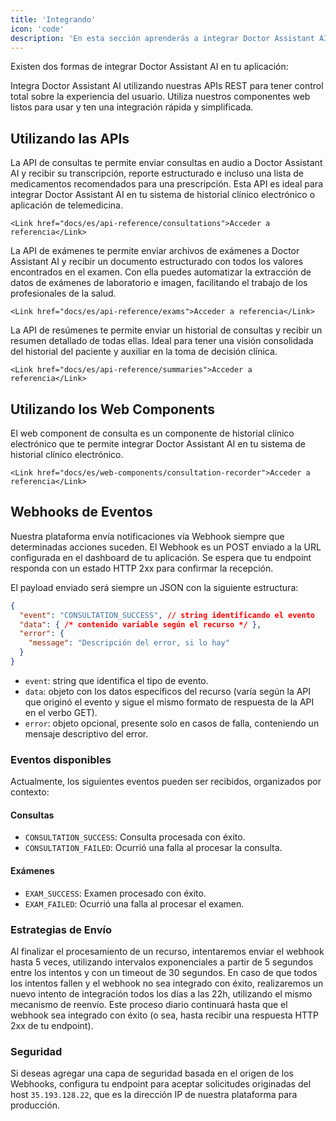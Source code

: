 ```yaml
---
title: 'Integrando'
icon: 'code'
description: 'En esta sección aprenderás a integrar Doctor Assistant AI en tu aplicación.'
---
```


Existen dos formas de integrar Doctor Assistant AI en tu aplicación:

<CardGroup cols={2}>
  <Card title="APIs" icon="code">
    Integra Doctor Assistant AI utilizando nuestras APIs REST para tener control total sobre la experiencia del usuario.
  </Card>
  <Card title="Web Components" icon="browser">
    Utiliza nuestros componentes web listos para usar y ten una integración rápida y simplificada.
  </Card>
</CardGroup>

## Utilizando las APIs

<AccordionGroup>
  <Accordion title="API de Consultas" icon="stethoscope">
    La API de consultas te permite enviar consultas en audio a Doctor Assistant AI y recibir su transcripción, reporte estructurado
    e incluso una lista de medicamentos recomendados para una prescripción. Esta API es ideal para integrar Doctor Assistant AI en tu
    sistema de historial clínico electrónico o aplicación de telemedicina.

    <Link href="docs/es/api-reference/consultations">Acceder a referencia</Link>
  </Accordion>
  <Accordion title="API de Exámenes" icon="file-medical">
    La API de exámenes te permite enviar archivos de exámenes a Doctor Assistant AI y recibir un documento estructurado con todos los valores
    encontrados en el examen. Con ella puedes automatizar la extracción de datos de exámenes de laboratorio e imagen, facilitando el trabajo
    de los profesionales de la salud.

    <Link href="docs/es/api-reference/exams">Acceder a referencia</Link>
  </Accordion>
  <Accordion title="API de Resúmenes" icon="clipboard-list">
    La API de resúmenes te permite enviar un historial de consultas y recibir un resumen detallado de todas ellas. Ideal para tener una
    visión consolidada del historial del paciente y auxiliar en la toma de decisión clínica.

    <Link href="docs/es/api-reference/summaries">Acceder a referencia</Link>
  </Accordion>
</AccordionGroup>

## Utilizando los Web Components

<AccordionGroup>
  <Accordion title="Consultation Recorder" icon="stethoscope">
    El web component de consulta es un componente de historial clínico electrónico que te permite integrar Doctor Assistant AI en tu sistema de historial clínico electrónico.

    <Link href="docs/es/web-components/consultation-recorder">Acceder a referencia</Link>
  </Accordion>
</AccordionGroup>

## Webhooks de Eventos

Nuestra plataforma envía notificaciones vía Webhook siempre que determinadas acciones suceden. El Webhook es un POST enviado a la URL configurada en el dashboard de tu aplicación. Se espera que tu endpoint responda con un estado HTTP 2xx para confirmar la recepción.

El payload enviado será siempre un JSON con la siguiente estructura:

```json
{
  "event": "CONSULTATION_SUCCESS", // string identificando el evento
  "data": { /* contenido variable según el recurso */ },
  "error": {
    "message": "Descripción del error, si lo hay"
  }
}
```

- `event`: string que identifica el tipo de evento.
- `data`: objeto con los datos específicos del recurso (varía según la API que originó el evento y sigue el mismo formato de respuesta de la API en el verbo GET).
- `error`: objeto opcional, presente solo en casos de falla, conteniendo un mensaje descriptivo del error.

### Eventos disponibles

Actualmente, los siguientes eventos pueden ser recibidos, organizados por contexto:

#### Consultas
- `CONSULTATION_SUCCESS`: Consulta procesada con éxito.
- `CONSULTATION_FAILED`: Ocurrió una falla al procesar la consulta.

#### Exámenes
- `EXAM_SUCCESS`: Examen procesado con éxito.
- `EXAM_FAILED`: Ocurrió una falla al procesar el examen.

### Estrategias de Envío

Al finalizar el procesamiento de un recurso, intentaremos enviar el webhook hasta 5 veces, utilizando intervalos exponenciales a partir de 5 segundos entre los intentos y con un timeout de 30 segundos. En caso de que todos los intentos fallen y el webhook no sea integrado con éxito, realizaremos un nuevo intento de integración todos los días a las 22h, utilizando el mismo mecanismo de reenvío. Este proceso diario continuará hasta que el webhook sea integrado con éxito (o sea, hasta recibir una respuesta HTTP 2xx de tu endpoint).

### Seguridad

Si deseas agregar una capa de seguridad basada en el origen de los Webhooks, configura tu endpoint para aceptar solicitudes originadas del host `35.193.128.22`, que es la dirección IP de nuestra plataforma para producción.
